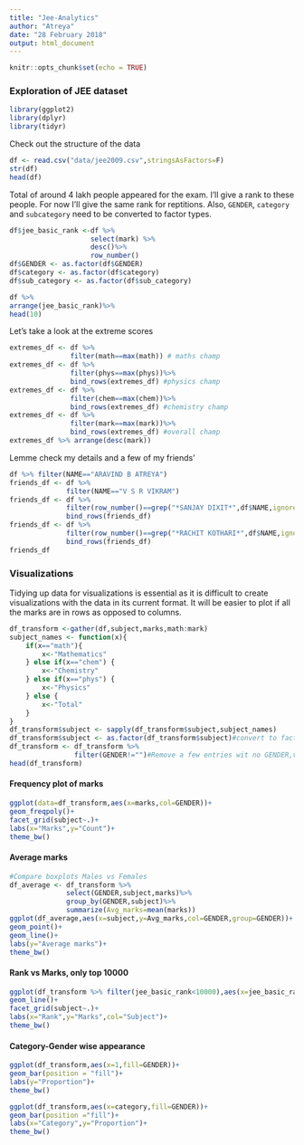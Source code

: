 ```yaml
---
title: "Jee-Analytics"
author: "Atreya"
date: "28 February 2018"
output: html_document
---
```


```r
knitr::opts_chunk$set(echo = TRUE)
```

### **Exploration of JEE dataset**

```r
library(ggplot2)
library(dplyr)
library(tidyr)
```

Check out the structure of the data
```r
df <- read.csv("data/jee2009.csv",stringsAsFactors=F)
str(df)
head(df)
```

Total of around 4 lakh people appeared for the exam. I'll give a rank to these people. For now I'll give the same rank for reptitions. Also, `GENDER`, `category` and `subcategory` need to be converted to factor types.
```r
df$jee_basic_rank <-df %>% 
                    select(mark) %>%
                    desc()%>%
                    row_number()
df$GENDER <- as.factor(df$GENDER)
df$category <- as.factor(df$category)
df$sub_category <- as.factor(df$sub_category)

df %>%
arrange(jee_basic_rank)%>%
head(10)
```

Let's take a look at the extreme scores
```r
extremes_df <- df %>%
               filter(math==max(math)) # maths champ
extremes_df <- df %>%
               filter(phys==max(phys))%>%
               bind_rows(extremes_df) #physics champ
extremes_df <- df %>%
               filter(chem==max(chem))%>%
               bind_rows(extremes_df) #chemistry champ
extremes_df <- df %>%
               filter(mark==max(mark))%>%
               bind_rows(extremes_df) #overall champ
extremes_df %>% arrange(desc(mark))
```

Lemme check my details and a few of my friends'
```r
df %>% filter(NAME=="ARAVIND B ATREYA")
friends_df <- df %>%
              filter(NAME=="V S R VIKRAM")
friends_df <- df %>%
              filter(row_number()==grep("*SANJAY DIXIT*",df$NAME,ignore.case=TRUE))%>%
              bind_rows(friends_df)
friends_df <- df %>%
              filter(row_number()==grep("*RACHIT KOTHARI*",df$NAME,ignore.case=TRUE))%>%
              bind_rows(friends_df)
friends_df
```

### **Visualizations**

Tidying up data for visualizations is essential as it is difficult to create visualizations with the data in its current format. It will be easier to plot if all the marks are in rows as opposed to columns.
```r
df_transform <-gather(df,subject,marks,math:mark)
subject_names <- function(x){
    if(x=="math"){
        x<-"Mathematics"
    } else if(x=="chem") {
        x<-"Chemistry"
    } else if(x=="phys") {
        x<-"Physics"
    } else {
        x<-"Total"
    }
}
df_transform$subject <- sapply(df_transform$subject,subject_names)
df_transform$subject <- as.factor(df_transform$subject)#convert to factor
df_transform <- df_transform %>%
                filter(GENDER!="")#Remove a few entries wit no GENDER,very less
head(df_transform)
```

#### **Frequency plot of marks**
```r
ggplot(data=df_transform,aes(x=marks,col=GENDER))+
geom_freqpoly()+
facet_grid(subject~.)+
labs(x="Marks",y="Count")+
theme_bw()
```

#### **Average marks** 
```r
#Compare boxplots Males vs Females
df_average <- df_transform %>%
              select(GENDER,subject,marks)%>%
              group_by(GENDER,subject)%>%
              summarize(Avg_marks=mean(marks))
ggplot(df_average,aes(x=subject,y=Avg_marks,col=GENDER,group=GENDER))+
geom_point()+
geom_line()+
labs(y="Average marks")+
theme_bw()
```

#### **Rank vs Marks, only top 10000**
```r
ggplot(df_transform %>% filter(jee_basic_rank<10000),aes(x=jee_basic_rank,y=marks,col=subject))+
geom_line()+
facet_grid(subject~.)+
labs(x="Rank",y="Marks",col="Subject")+
theme_bw()
```

#### **Category-Gender wise appearance**
```r
ggplot(df_transform,aes(x=1,fill=GENDER))+
geom_bar(position = "fill")+
labs(y="Proportion")+
theme_bw()

ggplot(df_transform,aes(x=category,fill=GENDER))+
geom_bar(position ="fill")+
labs(x="Category",y="Proportion")+
theme_bw()
```
